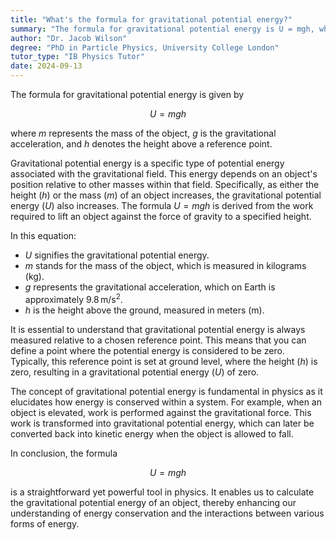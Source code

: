 ```yaml
---
title: "What's the formula for gravitational potential energy?"
summary: "The formula for gravitational potential energy is U = mgh, where m is mass, g is gravitational acceleration, and h is height."
author: "Dr. Jacob Wilson"
degree: "PhD in Particle Physics, University College London"
tutor_type: "IB Physics Tutor"
date: 2024-09-13
---
```


The formula for gravitational potential energy is given by 

$$ 
U = mgh 
$$ 

where $m$ represents the mass of the object, $g$ is the gravitational acceleration, and $h$ denotes the height above a reference point.

Gravitational potential energy is a specific type of potential energy associated with the gravitational field. This energy depends on an object's position relative to other masses within that field. Specifically, as either the height ($h$) or the mass ($m$) of an object increases, the gravitational potential energy ($U$) also increases. The formula $U = mgh$ is derived from the work required to lift an object against the force of gravity to a specified height.

In this equation:
- $U$ signifies the gravitational potential energy.
- $m$ stands for the mass of the object, which is measured in kilograms (kg).
- $g$ represents the gravitational acceleration, which on Earth is approximately $9.8 \, \text{m/s}^2$.
- $h$ is the height above the ground, measured in meters (m).

It is essential to understand that gravitational potential energy is always measured relative to a chosen reference point. This means that you can define a point where the potential energy is considered to be zero. Typically, this reference point is set at ground level, where the height ($h$) is zero, resulting in a gravitational potential energy ($U$) of zero.

The concept of gravitational potential energy is fundamental in physics as it elucidates how energy is conserved within a system. For example, when an object is elevated, work is performed against the gravitational force. This work is transformed into gravitational potential energy, which can later be converted back into kinetic energy when the object is allowed to fall.

In conclusion, the formula 

$$ 
U = mgh 
$$ 

is a straightforward yet powerful tool in physics. It enables us to calculate the gravitational potential energy of an object, thereby enhancing our understanding of energy conservation and the interactions between various forms of energy.
    